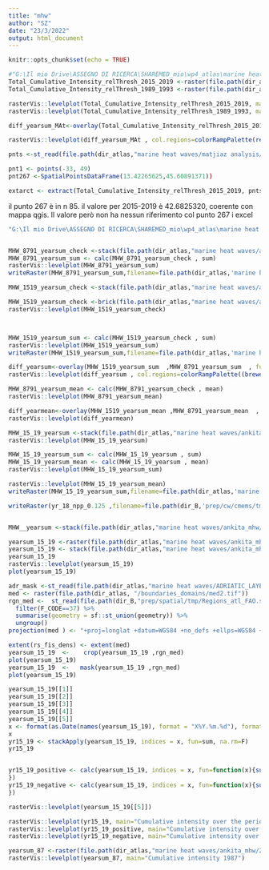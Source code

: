 ```yaml
---
title: "mhw"
author: "SZ"
date: "23/3/2022"
output: html_document
---
```


```r
knitr::opts_chunk$set(echo = TRUE)
```

```r

#"G:\Il mio Drive\ASSEGNO DI RICERCA\SHAREMED_mio\wp4_atlas\marine heat waves\matjiaz analysis\ACCUMULATIONS-20220503T102923Z-001\ACCUMULATIONS\Total_Cumulative_Intensity_relThresh_2015_2019.nc"
Total_Cumulative_Intensity_relThresh_2015_2019 <-raster(file.path(dir_atlas,"marine heat waves/matjiaz analysis/ACCUMULATIONS/Total_Cumulative_Intensity_relThresh_2015_2019.nc"))
Total_Cumulative_Intensity_relThresh_1989_1993 <-raster(file.path(dir_atlas,"marine heat waves/matjiaz analysis/ACCUMULATIONS/Total_Cumulative_Intensity_relThresh_1989_1993.nc"))

rasterVis::levelplot(Total_Cumulative_Intensity_relThresh_2015_2019, main="Total_Cumulative_Intensity_relThresh_2015_2019")
rasterVis::levelplot(Total_Cumulative_Intensity_relThresh_1989_1993, main="Total_Cumulative_Intensity_relThresh_1989_1993")

diff_yearsum_MAt<-overlay(Total_Cumulative_Intensity_relThresh_2015_2019,Total_Cumulative_Intensity_relThresh_1989_1993, fun=function(r1, r2){return(r1-r2)})

rasterVis::levelplot(diff_yearsum_MAt , col.regions=colorRampPalette(rev(brewer.pal(11, 'RdBu'))))
```

```r
pnts <-st_read(file.path(dir_atlas,"marine heat waves/matjiaz analysis/points.shp"))

pnt1 <- points(-33, 49)
pnt267 <-SpatialPointsDataFrame(13.42265625,45.60891371))

extarct <- extract(Total_Cumulative_Intensity_relThresh_2015_2019, pnts, df=T)

```
il punto 267 è in n 85. il valore per 2015-2019 è 42.6825320, coerente con mappa qgis. Il valore però non ha nessun riferimento col punto 267 i excel


```r
"G:\Il mio Drive\ASSEGNO DI RICERCA\SHAREMED_mio\wp4_atlas\marine heat waves\ankita_mhw\finali\MHW_Newresults_med\2015-2019\Data\yearsum_2015_2019.nc"


MHW_8791_yearsum_check <-stack(file.path(dir_atlas,"marine heat waves/ankita_mhw/lst/1987-1991/Data/yearsum_1987_1991.nc"))
MHW_8791_yearsum_sum <- calc(MHW_8791_yearsum_check , sum)
rasterVis::levelplot(MHW_8791_yearsum_sum)
writeRaster(MHW_8791_yearsum_sum,filename=file.path(dir_atlas,'marine heat waves/ankita_mhw/lst/MHW_8791_yearsum_sum.nc'),format='GTiff')
```


```r
MHW_1519_yearsum_check <-stack(file.path(dir_atlas,"marine heat waves/ankita_mhw/lst/2015-2019/Data/yearsum_2015_2019.nc"))

MHW_1519_yearsum_check <-brick(file.path(dir_atlas,"marine heat waves/ankita_mhw/lst/2015-2019/Data/yearsum_2015_2019.nc"))
rasterVis::levelplot(MHW_1519_yearsum_check)



MHW_1519_yearsum_sum <- calc(MHW_1519_yearsum_check , sum)
rasterVis::levelplot(MHW_1519_yearsum_sum)
writeRaster(MHW_1519_yearsum_sum,filename=file.path(dir_atlas,'marine heat waves/ankita_mhw/lst/MHW_1519_yearsum_sum.nc'),format='GTiff')
```


```r
diff_yearsum<-overlay(MHW_1519_yearsum_sum  ,MHW_8791_yearsum_sum  , fun=function(r1, r2){return(r1-r2)})
rasterVis::levelplot(diff_yearsum , col.regions=colorRampPalette((brewer.pal(11, 'PuRd'))))

MHW_8791_yearsum_mean <- calc(MHW_8791_yearsum_check , mean)
rasterVis::levelplot(MHW_8791_yearsum_mean)

diff_yearmean<-overlay(MHW_1519_yearsum_mean ,MHW_8791_yearsum_mean  , fun=function(r1, r2){return(r1-r2)})
rasterVis::levelplot(diff_yearmean)
```


```r
MHW_15_19_yearsum <-stack(file.path(dir_atlas,"marine heat waves/ankita_mhw/finali/MHW_Newresults_med/2015-2019/Data/yearsum_2015_2019.nc"))
rasterVis::levelplot(MHW_15_19_yearsum)

MHW_15_19_yearsum_sum <- calc(MHW_15_19_yearsum , sum)
MHW_15_19_yearsum_mean <- calc(MHW_15_19_yearsum , mean)
rasterVis::levelplot(MHW_15_19_yearsum_sum)

rasterVis::levelplot(MHW_15_19_yearsum_mean)
writeRaster(MHW_15_19_yearsum_sum,filename=file.path(dir_atlas,'marine heat waves/ankita_mhw/finali/MHW_15_19_yearsum_sum2.nc'),format='GTiff')

writeRaster(yr_18_npp_0.125 ,filename=file.path(dir_B,'prep/cw/cmems/tmp_npp/yr_18_npp_SUM_0.125.nc'),format='GTiff') #ma non cambia la risoluzione nel file!


MHW__yearsum <-stack(file.path(dir_atlas,"marine heat waves/ankita_mhw/finali/MHW_Newresults_med/2015-2019/Data/yearsum_2015_2019.nc"))

```


```r
yearsum_15_19 <-raster(file.path(dir_atlas,"marine heat waves/ankita_mhw/22-03-22/yearsum_2015_2019.nc"))
yearsum_15_19 <- stack(file.path(dir_atlas,"marine heat waves/ankita_mhw/22-03-22/yearsum_2015_2019.nc"))
yearsum_15_19 
rasterVis::levelplot(yearsum_15_19)
plot(yearsum_15_19)
```


```r
adr_mask <-st_read(file.path(dir_atlas,"marine heat waves/ADRIATIC_LAYER.shp"))
med <- raster(file.path(dir_atlas, "/boundaries_domains/med2.tif"))
rgn_med <-  st_read(file.path(dir_B,"prep/spatial/tmp/Regions_atl_FAO.shp")) %>% 
  filter(F_CODE==37) %>% 
  summarise(geometry = sf::st_union(geometry)) %>%
  ungroup()
projection(med ) <- "+proj=longlat +datum=WGS84 +no_defs +ellps=WGS84 +towgs84=0,0,0" 

extent(rs_fis_dens) <- extent(med)
yearsum_15_19  <-    crop(yearsum_15_19 ,rgn_med)
plot(yearsum_15_19)
yearsum_15_19  <-   mask(yearsum_15_19 ,rgn_med)
plot(yearsum_15_19)

yearsum_15_19[[1]]
yearsum_15_19[[2]]
yearsum_15_19[[3]]
yearsum_15_19[[4]]
yearsum_15_19[[5]]
x <- format(as.Date(names(yearsum_15_19), format = "X%Y.%m.%d"), format = "X")
x
yr15_19 <- stackApply(yearsum_15_19, indices = x, fun=sum, na.rm=F)
yr15_19


yr15_19_positive <- calc(yearsum_15_19, indices = x, fun=function(x){sum(x[x>0], na.rm=F)
})
yr15_19_negative <- calc(yearsum_15_19, indices = x, fun=function(x){sum(x[x<0], na.rm=F)
})

rasterVis::levelplot(yearsum_15_19[[5]])


```

```r
rasterVis::levelplot(yr15_19, main="Cumulative intensity over the period 2015-2019")
rasterVis::levelplot(yr15_19_positive, main="Cumulative intensity over the period 2015-2019_positive")
rasterVis::levelplot(yr15_19_negative, main="Cumulative intensity over the period 2015-2019_negative")
```
```r
yearsum_87 <-raster(file.path(dir_atlas,"marine heat waves/ankita_mhw/22-03-22/sum_1987.nc"))
rasterVis::levelplot(yearsum_87, main="Cumulative intensity 1987")
```

